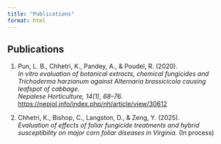 ```yaml
---
title: "Publications"
format: html
---
```



## Publications

1. Pun, L. B., Chhetri, K., Pandey, A., & Poudel, R. (2020).  
   *In vitro evaluation of botanical extracts, chemical fungicides and Trichoderma harzianum against Alternaria brassicicola causing leafspot of cabbage.*  
   *Nepalese Horticulture, 14(1), 68–76.*  
   [https://nepjol.info/index.php/nh/article/view/30612](https://doi.org/10.3126/nh.v14i1.30612)

2. Chhetri, K., Bishop, C., Langston, D., & Zeng, Y. (2025).  
   *Evaluation of effects of foliar fungicide treatments and hybrid susceptibility on major corn foliar diseases in Virginia.* (In process)
